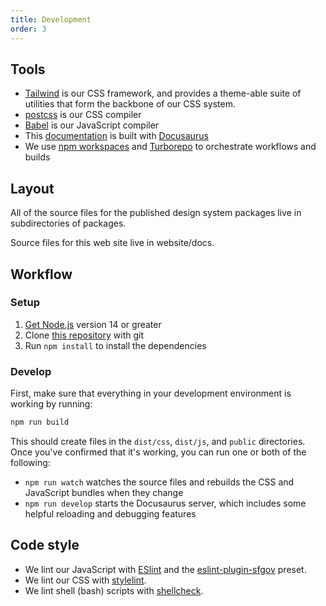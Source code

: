```yaml
---
title: Development
order: 3
---
```



## Tools

- [Tailwind](https://tailwindcss.com/) is our CSS framework, and provides a
  theme-able suite of utilities that form the backbone of our CSS system.
- [postcss] is our CSS compiler
- [Babel] is our JavaScript compiler
- This [documentation](./documentation) is built with [Docusaurus]
- We use [npm workspaces] and [Turborepo] to orchestrate workflows and builds

## Layout

All of the source files for the published design system packages live in
subdirectories of <GitHubFileLink>packages</GitHubFileLink>.

Source files for this web site live in <GitHubFileLink>website/docs</GitHubFileLink>.

## Workflow

### Setup

1. [Get Node.js] version 14 or greater
1. Clone <a href={repoUrl}>this repository</a> with git
1. Run `npm install` to install the dependencies

### Develop

First, make sure that everything in your development environment
is working by running:

```sh
npm run build
```

This should create files in the `dist/css`, `dist/js`, and
`public` directories. Once you've confirmed that it's working,
you can run one or both of the following:

- `npm run watch` watches the source files and rebuilds the CSS and JavaScript
  bundles when they change
- `npm run develop` starts the Docusaurus server, which includes some helpful
  reloading and debugging features

## Code style

- We lint our JavaScript with [ESlint] and the [eslint-plugin-sfgov] preset.
- We lint our CSS with [stylelint][].
- We lint shell (bash) <GitHubFileLink>scripts</GitHubFileLink> with
  [shellcheck][].

[babel]: https://babeljs.io/
[docusaurus]: https://docusaurus.io/
[eslint]: https://eslint.org/
[eslint-plugin-sfgov]: https://github.com/SFDigitalServices/eslint-plugin-sfgov
[get node.js]: https://nodejs.org/en/download/
[npm workspaces]: https://docs.npmjs.com/cli/v8/using-npm/workspaces/
[turborepo]: https://turborepo.org/
[postcss]: https://postcss.org/
[shellcheck]: https://www.shellcheck.net/
[stylelint]: https://stylelint.io/
[tailwind]: https://tailwindcss.com/
